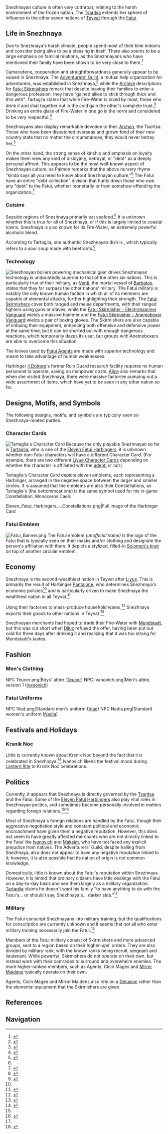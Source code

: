 {{RegionTabs}}
Snezhnayan culture is often very cutthroat, relating to the harsh environment of the frozen nation. The [[Tsaritsa]] extends her sphere of influence to the other seven nations of [[Teyvat]] through the [[Fatui]].

==Life in Snezhnaya==
Due to Snezhnaya's harsh climate, people spend most of their time indoors and consider being alive to be a blessing in itself. There also seems to be a large emphasis on familial relations, as the Snezhnayans who have mentioned their family have been shown to be very close to them.<ref name="MCC1-1">{{Ref/Quest|Across the Sea}}</ref>

Camaraderie, cooperation and straightforwardness generally appear to be valued in Snezhnaya. The [[Adventurers' Guild]], a mutual help organization for adventurers, was established in Snezhnaya,<ref>{{Ref/NPC|Lan}}</ref> while the [[Archive]] descriptions for [[Fatui Skirmishers]] remark that despite leaving their families to enter a dangerous profession, they have "gained allies to stick through thick and thin with". Tartaglia states that while Fire-Water is loved by most, those who drink it and chat together out in the cold gain the other's complete trust.<ref>{{Ref/Companion|Tartaglia}}</ref> Drinking an entire glass of Fire-Water in one go is the norm and considered to be very respectful.<ref>{{Ref/NPC|Vile}}</ref>

Snezhnayans also display remarkable devotion to their [[Archon]], the Tsaritsa. Those who have been dispatched overseas and grown fond of their new country state that no matter the circumstances, they would never betray her.<ref name="Andrei">{{Ref/NPC|Andrei}}</ref>

{{Quote|You make a pinkie promise, you keep it all your life. You break a pinkie promise, I throw you on the ice. The cold will kill the pinkie that once betrayed your friend, the frost will freeze your tongue off so you never lie again.|A Snezhnayan nursery rhyme}}

On the other hand, the strong sense of kinship and emphasis on loyalty makes them view any kind of disloyalty, betrayal, or "debt" as a deeply personal affront. This appears to be the most well-known aspect of Snezhnayan culture, as Paimon remarks that the above nursery rhyme "kinda says all you need to know about Snezhnayan culture,"<ref name="MCC1-1" /> The Fatui have an entire "debt collection" division that hunts down those who owe any "debt" to the Fatui, whether monetarily or from somehow offending the organization.<ref>{{Ref/Enemy|Fatui Pyro Agent}}</ref>

===Cuisine===
Seaside regions of Snezhnaya primarily eat seafood.<ref>{{Ref/CS|Tartaglia|3}}</ref> It is unknown whether this is true for all of Snezhnaya, or if this is largely limited to coastal towns. Snezhnaya is also known for its Fire-Water, an extremely powerful alcoholic blend.

According to Tartaglia, one authentic Snezhnayan dish is {{w|borscht}}, which typically refers to a sour soup made with beetroots.<ref>{{Ref/Companion|Tartaglia|note=Friendship Level 7}}</ref>

===Technology===
[[File:Domain_The_Wonderful_World_Of_Mr._Cyclops.png|thumb|Snezhnayan boilers powering mechanical gear drives]]
Snezhnayan technology is undoubtedly superior to that of the other six nations. This is particularly true of their military, as [[Venti]], the mortal vessel of [[Barbatos]], states that they far surpass the other nations' military. The Fatui military is notably the only known human faction in which all of its members are capable of elemental attacks, further highlighting their strength. The [[Fatui Skirmishers]] cover both ranged and melee departments, with their ranged fighters using guns or staves, while the [[Fatui Skirmisher - Electrohammer Vanguard]] wields a massive hammer and the [[Fatui Skirmisher - Anemoboxer Vanguard]] wields a pair of boxing gloves. The Skirmishers are also capable of imbuing their equipment, enhancing both offensive and defensive power at the same time, but it can be shorted out with enough dangerous reactions, which temporarily dazes its user, but groups with Anemoboxers are able to overcome this situation.

The knives used by [[Fatui Pyro Agent|Fatui Agents]] are made with superior technology and meant to take advantage of human weaknesses.

Harbinger [[Il Dottore]]'s former Ruin Guard research facility requires no human personnel to operate, saving on manpower costs. [[Alice]] also remarks that when she visited Snezhnaya, there were massive factories pumping out a wide assortment of items, which have yet to be seen in any other nation so far.

==Designs, Motifs, and Symbols==
{{See also|Symbols in Teyvat}}
The following designs, motifs, and symbols are typically seen on Snezhnaya-related parties.

===Character Cards===
[[File:Character_Tartaglia_Card.png|thumb|Tartaglia's Character Card]]
Because the only playable Snezhnayan so far is [[Tartaglia]], who is one of the [[Eleven Fatui Harbingers]], it is unknown whether non-Fatui characters will have a different Character Card. (For example, there are two different [[Liyue/Culture#Character Cards|Liyue Character Cards]] depending on whether the character is affiliated with the [[adepti]] or not.)

Tartaglia's Character Card depicts eleven emblems, each representing a Harbinger, arranged in the negative space between the larger and smaller circles. It is assumed that the emblems are also their Constellations, as Tartaglia's (the bottommost one) is the same symbol used for his in-game Constellation, Monoceros Caeli.

<gallery>
Eleven_Fatui_Harbingers_-_Constellations.png|Full image of the Harbinger Card
</gallery>

===Fatui Emblem===
[[File:Fatui Banner.png|thumb]]
The Fatui emblem ''(unofficial name)'' is the logo of the Fatui that is typically seen on their masks and/or clothing and designate the person's affiliation with them. It depicts a stylized, filled-in [[Solomon's knot]] on top of another circular emblem.
{{clr}}

==Economy==
Snezhnaya is the second-wealthiest nation in Teyvat after [[Liyue]]. This is primarily the result of Harbinger [[Pantalone]], who determines Snezhnaya's economic policies<ref name="Andrei" /> and is particularly driven to make Snezhnaya the wealthiest nation in all Teyvat.<ref>{{Ref/ArtiSet|Pale Flame}}</ref>

Using their factories to mass-produce household wares,<ref>{{Ref/Book|Teyvat Travel Guide|1|Mondstadt Chapter|quote=[...] we might just build ourselves a perpetual motion machine that can support a huge factory like in Snezhnaya!}}</ref> Snezhnaya exports their goods to other nations in Teyvat.<ref name="Ivanovich">{{Ref/NPC|Ivanovich}}</ref>

Snezhnayan merchants had hoped to trade their Fire-Water with [[Mondstadt]], but this was cut short when [[Diluc]] refused the offer, having been put out cold for three days after drinking it and realizing that it was too strong for Mondstadt's tastes.

==Fashion==
===Men's Clothing===
<gallery>
NPC Teucer.png|Boys' attire ([[Teucer]])
NPC Ivanovich.png|Men's attire, version 1 ([[Ivanovich]])
</gallery>

===Fatui Uniforms===
<gallery>
NPC Vlad.png|Standard men's uniform ([[Vlad]])
NPC Nadia.png|Standard women's uniform ([[Nadia]])
</gallery>

==Festivals and Holidays==
===Krsnik Noc===
{{main|Krsnik Noc}}

Little is currently known about Krsnik Noc beyond the fact that it is celebrated in Snezhnaya.<ref>{{Ref/NPC|Ivanovich|c=during Lantern Rite}}</ref> Ivanovich likens the festival mood during [[Lantern Rite Festival|Lantern Rite]] to Krsnik Noc celebrations.

==Politics==
Currently, it appears that Snezhnaya is directly governed by the [[Tsaritsa]] and the Fatui. Some of the [[Eleven Fatui Harbingers]] also play vital roles in Snezhnayan politics, and sometimes become personally involved in matters regarding foreign relations.<ref name="Ivanovich" /><ref>{{Ref/NPC|Goth}}</ref>

Most of Snezhnaya's foreign relations are handled by the Fatui, though their aggressive negotiation style and constant political and economic encroachment have given them a negative reputation. However, this does not seem to have greatly affected merchants who are not directly linked to the Fatui like [[Ivanovich]] and [[Maksim]], who have not faced any explicit prejudice from natives. The Adventurers' Guild, despite hailing from Snezhnaya, also does not appear to have any negative reputation linked to it; however, it is also possible that its nation of origin is not common knowledge.

Domestically, little is known about the Fatui's reputation within Snezhnaya. However, it is hinted that ordinary citizens have little dealings with the Fatui on a day-to-day basis and see them largely as a military organization. [[Tartaglia]] claims he doesn't want his family "to have anything to do with the Fatui's... or should I say, Snezhnaya's... darker side."<ref name="MCC1-1" />

===Military===
The Fatui conscript Snezhnayans into military training, but the qualifications for conscription are currently unknown and it seems that not all who enter military training necessarily join the Fatui.<ref>{{Ref/CS|Tartaglia|5}}</ref>

Members of the Fatui military consist of Skirmishers and more advanced groups, sent to a region based on their higher-ups' orders. They are also divided by military rank, with the known ranks being recruit, sergeant and lieutenant. While powerful, Skirmishers do not operate on their own, but instead work with their comrades to surround and overwhelm enemies. The more higher-ranked members, such as Agents, Cicin Mages and [[Mirror Maiden]]s typically operate on their own.

Agents, Cicin Mages and Mirror Maidens also rely on a [[Delusion]] rather than the elemental equipment that the Skirmishers are given.

==References==
{{Reflist|2}}

==Navigation==
{{Lore Navbox|World}}